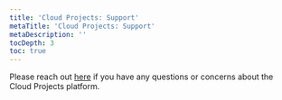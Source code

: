 ```yaml
---
title: 'Cloud Projects: Support'
metaTitle: 'Cloud Projects: Support'
metaDescription: ''
tocDepth: 3
toc: true
---
```


<TopBlock>

Please reach out [here](https://pris.ly/cloud-projects-feedback) if you have any questions or concerns about the Cloud Projects platform.

</TopBlock>
